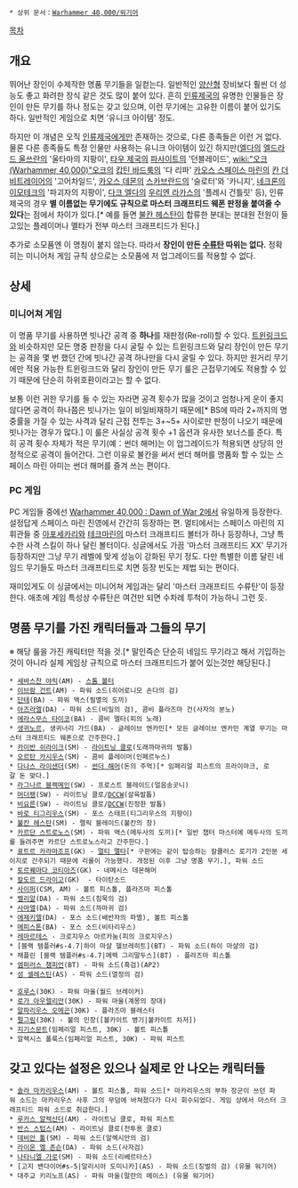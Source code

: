 {{{+1 '''Master-crafted Weapons'''}}}
{{{+1 장인이 만든 무기}}}

 * 상위 문서：[[Warhammer 40,000/워기어]]

[[목차]]

== 개요 ==
뛰어난 장인이 수제작한 명품 무기들을 일컫는다. 일반적인 [[양산형]] 장비보다 훨씬 더 성능도 좋고 화려한 장식 같은 것도 많이 붙어 있다. 흔히 [[인류제국]]의 유명한 인물들은 장인이 만든 무기를 하나 정도는 갖고 있으며, 이런 무기에는 고유한 이름이 붙어 있기도 하다. 일반적인 게임으로 치면 '유니크 아이템' 정도.

하지만 이 개념은 오직 [[인류제국]]에게만 존재하는 것으로, 다른 종족들은 이런 거 없다. 물론 다른 종족들도 특정 인물만 사용하는 유니크 아이템이 있긴 하지만([[엘다]]의 [[엘드라드 울쓰란]]의 '울타마의 지팡이', [[타우 제국]]의 [[파사이트]]의 '던블레이드', [[wiki:"오크(Warhammer 40,000)"오크]]의 [[캅틴 바드룩]]의 '다 리파' [[카오스 스페이스 마린]]의 [[칸 더 비트레이어]]의 '고어차일드', [[카오스 데몬]]의 [[스카브란드]]의 '슬로터'와 '카니지', [[네크론]]의 [[이모테크]]의 '파괴자의 지팡이', [[다크 엘다]]의 [[우리엔 라카스]]의 '플레시 건틀릿' 등), 인류제국의 경우 '''별 이름없는 무기에도 규칙으로 마스터 크래프티드 웨폰 판정을 붙여줄 수 있다'''는 점에서 차이가 있다.[* 예를 들면 [[불칸 헤스탄]]이 합류한 분대는 분대원 전원이 들고있는 플레이머나 멜타가 전부 마스터 크래프티드가 된다.]

추가로 소모품엔 이 명칭이 붙지 않는다. 따라서 '''장인이 만든 [[수류탄]] 따위는 없다.''' 정확히는 미니어처 게임 규칙 상으로는 소모품에 저 업그레이드를 적용할 수 없다.

== 상세 ==
=== 미니어쳐 게임 ===
이 명품 무기를 사용하면 빗나간 공격 중 '''하나'''를 재판정(Re-roll)할 수 있다. [[트윈링크드]]와 비슷하지만 모든 명중 판정을 다시 굴릴 수 있는 트윈링크드와 달리 장인이 만든 무기는 공격을 몇 번 했던 간에 빗나간 공격 하나만을 다시 굴릴 수 있다. 하지만 원거리 무기에만 적용 가능한 트윈링크드와 달리 장인이 만든 무기 룰은 근접무기에도 적용할 수 있기 때문에 단순히 하위호환이라고는 할 수 없다.

보통 이런 귀한 무기를 들 수 있는 자라면 공격 횟수가 많을 것이고 엄청나게 운이 좋지 않다면 공격이 하나쯤은 빗나가는 일이 비일비재하기 때문에[* BS에 따라 2+까지의 명중률을 가질 수 있는 사격과 달리 근접 전투는 3+~5+ 사이로만 판정이 나오기 때문에 빗나가는 경우가 많다.] 이 룰은 사실상 공격 횟수 +1 옵션과 유사한 보너스를 준다. 특히 공격 횟수 자체가 적은 무기(예：썬더 해머)는 이 업그레이드가 적용되면 상당히 안정적으로 공격이 들어간다. 그런 이유로 불칸을 써서 썬더 해머를 명품화 할 수 있는 스페이스 마린 아미는 썬더 해머를 즐겨 쓰는 편이다.

=== PC 게임 ===
PC 게임들 중에선 [[Warhammer 40,000 : Dawn of War 2]]에서 유일하게 등장한다. 설정답게 스페이스 마린 진영에서 간간히 등장하는 편. 멀티에서는 스페이스 마린의 지휘관들 중 [[아포세카리]]와 [[테크마린]]의 마스터 크래프티드 볼터가 하나 등장하나, 그냥 특수한 사격 스킬이 하나 달린 볼터이다. 싱글에서도 가끔 '마스터 크래프티드 XX' 무기가 등장하지만 그냥 무기 레벨에 맞게 성능이 강화된 무기 정도. 다만 특별한 이름 달린 네임드 무기들도 마스터 크래프티드로 치면 등장 빈도는 제법 되는 편이다.

재미있게도 이 싱글에서는 미니어쳐 게임과는 달리 '마스터 크래프티드 수류탄'이 등장한다. 애초에 게임 특성상 수류탄은 여건만 되면 수차례 투척이 가능하니 그런 듯.

== 명품 무기를 가진 캐릭터들과 그들의 무기 ==
※ 해당 룰을 가진 캐릭터만 적을 것.[* 말인즉슨 단순히 네임드 무기라고 해서 기입하는 것이 아니라 실제 게임상 규칙으로 마스터 크래프티드가 붙어 있는것만 해당된다.]

 * [[세바스찬 야릭]](AM) - [[스톰 볼터]]
 * [[이브람 건트]](AM) - 파워 소드(히어로니모 손다의 검)
 * [[단테(Warhammer 40,000)|단테]](BA) - 파워 액스(필멸의 도끼)
 * [[아즈라엘(Warhammer 40,000)|아즈라엘]](DA) - 파워 소드(비밀의 검), 콤비 플라즈마 건(사자의 분노)
 * [[에라스무스 타이코]](BA) - 콤비 멜타(피의 노래)
 * [[생귀노르]], 생귀너리 가드(BA) - 글레이브 엔카민[* 모든 글레이브 엔카민 계열 무기는 마스터 크래프티드 웨폰으로 간주한다.]
 * [[카이반 쉬라이크]](SM) - [[라이트닝 클로]](도래까마귀의 발톱)
 * [[오르탄 카시우스]](SM) - 콤비 플레이머(인페르누스)
 * [[다나스 라이샌더]](SM) - [[썬더 해머]](돈의 주먹)[* 임페리얼 피스트의 프라이마크, 로갈 돈 맞다.]
 * [[라그나르 블랙메인]](SW) - 프로스트 블레이드(얼음송곳니)
 * [[머더팽]](SW) - 라이트닝 클로/[[드레드노트(Warhammer 40,000)|DCCW]](살육발톱)
 * [[비요른 더 펠핸디드|비요른]](SW) - 라이트닝 클로/[[드레드노트(Warhammer 40,000)|DCCW]](진정한 발톱)
 * [[바로 티그리우스]](SM) - 포스 스태프(티그리우스의 지팡이)
 * [[불칸 헤스탄]](SM) - 렐릭 블레이드(불칸의 창)
 * [[아이언 핸드|카르단 스트로노스]](SM) - 파워 액스(메두사의 도끼)[* 일반 챕터 마스터에 메두사의 도끼를 들려주면 카르단 스트로노스라고 간주한다.]
 * [[표트르 카라마조프]](GK) - [[멜타|멀티 멜타]][* 구판에는 같이 탑승하는 칼큘러스 로기가 2인분 세이지로 간주되기 때문에 리롤이 가능했다. 개정된 이후 그냥 명품 무기.], 파워 소드
 * [[토르퀘마다 코티아즈]](GK) - 네메시스 데몬해머
 * [[칼도르 드라이고]](GK)  - 타이탄소드
 * [[사이퍼(Warhammer 40,000)|사이퍼]](CSM, AM) - 볼트 피스톨, 플라즈마 피스톨
 * [[벨리알(Warhammer 40,000)|벨리알]](DA) - 파워 소드(침묵의 검)
 * [[사마엘(Warhammer 40,000)|사마엘]](DA) - 파워 소드(까마귀 검)
 * [[에제키엘(Warhammer 40,000)|에제키엘]](DA) - 포스 소드(배반자의 파멸), 볼트 피스톨
 * [[메피스톤]](BA) - 포스 소드(비타리우스)
 * [[레마르테스]] - 크로지우스 아르카눔(피의 크로지우스)
 * [블랙 템플러#s-4.7|하이 마샬 헬브레히트](BT) - 파워 소드(하이 마샬의 검)
 * 채플린 [블랙 템플러#s-4.7|메렉 그리말두스](BT) - 플라즈마 피스톨
 * [[엠퍼러스 챔피언]](BT) - 파워 소드(흑검)(AP2)
 * [[성 셀레스틴]](AS) - 파워 소드(열정의 검)

 * [[호루스(Warhammer 40,000)|호루스]](30K) - 파워 마울(월드 브레이커)
 * [[로가 아우렐리안]](30K) - 파워 마울(계몽의 장대)
 * [[알파리우스 오메곤]](30K) - 플라즈마 블래스터
 * [[펄그림]](30K) - 불의 인장([볼카이트 병기|볼카이트 차저])
 * [[지기스문트(Warhammer 40,000)|지기스문트]](임페리얼 피스트, 30K) - 볼트 피스톨
 * 알렉시스 폴룩스(임페리얼 피스트, 30K) - 파워 피스트

== 갖고 있다는 설정은 있으나 실제로 안 나오는 캐릭터들 ==
 * [[솔라 마카리우스]](AM) - 볼트 피스톨, 파워 소드[* 마카리우스의 부하 장군이 쓰던 파워 소드는 마카리우스 사후 그의 무덤에 바쳐졌다가 다시 회수되었다. 게임 상에서 마스터 크래프티드 파워 소드로 취급한다.]
 * [[루카스 알렉산더]](AM) - 라이트닝 클로, 파워 피스트
 * [[반스 스텁스]](AM) - 라이트닝 클로(전투용 클로)
 * [[데비안 툴]](SM) - 파워 소드(알렉시안의 검)
 * [[라이온 엘 존슨]](DA) - 파워 소드(사자검)
 * [[나타니엘 가로]](SM) - 파워 소드(리베르타스)
 * [고지 밴다이어#s-5|알리시아 도미니카](AS) - 파워 소드(징벌의 검) (유물 워기어)
 * 대주교 키리노프(AS) - 파워 마울(말란의 메이스) (유물 워기어)
